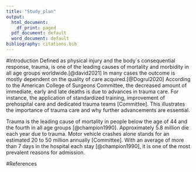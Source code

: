 ```yaml
---
title: "Study_plan"
output:
  html_document:
    df_print: paged
  pdf_document: default
  word_document: default
bibliography: citations.bib
---
```


#Introduction
Defined as physical injury and the body´s consequential response, trauma, is one of the leading causes of mortality and morbidity in all age groups worldwide.[@david2021] In many cases the outcome is mostly dependent on the quality of care acquired.[@Dogrul2020] According to the American College of Surgeons Committee, the decreased amount of immediate, early and late deaths is due to advances in trauma care. For instance, the application of standardized training, improvement of prehospital care and dedicated trauma teams [Committee]. This illustrates the importance of trauma care and why further advancements are essential.

Trauma is the leading cause of mortality in people below the age of 44 and the fourth in all age groups [@champion1990]. Approximately 5.8 million die each year due to trauma. Motor vehicle crashes alone stands for an estimated 20 to 50 million annually [Committee]. With an average of more than 7 days in the hospital each stay [@champion1990], it is one of the most prevalent reasons for admission.


#References
